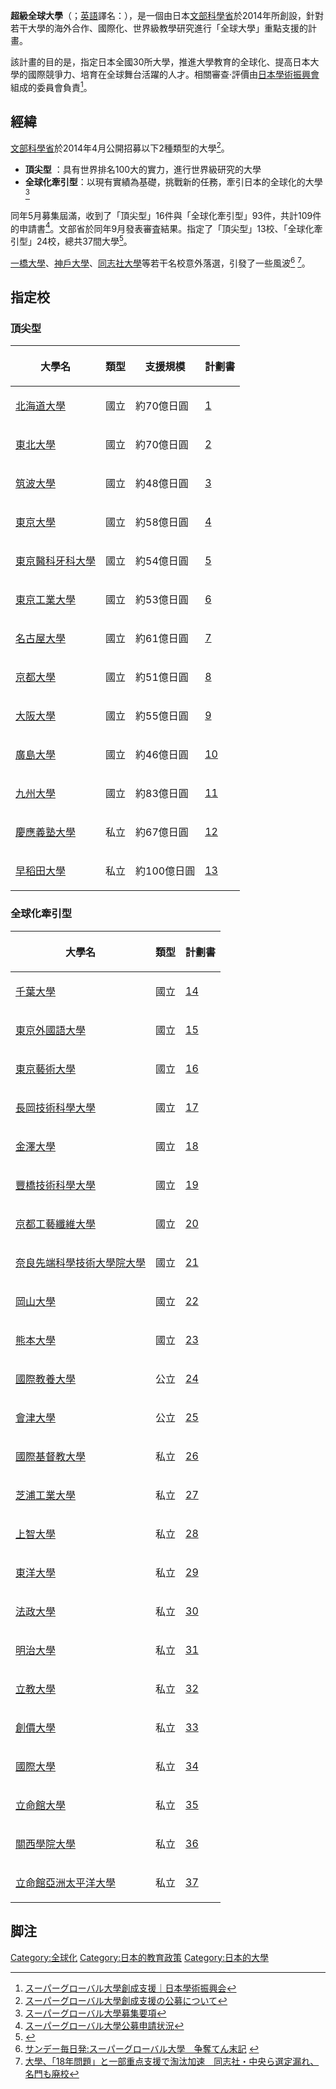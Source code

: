 '''超級全球大學'''（{{jpn|j=スーパーグローバル大学|rm=Sūpā gurōbaru daigaku}}；[[英語|英語]]譯名：{{lang|en|Top Global University Project}}），是一個由日本[[文部科學省|文部科學省]]於2014年所創設，針對若干大學的海外合作、國際化、世界級教學研究進行「全球大學」重點支援的計畫。

該計畫的目的是，指定日本全國30所大學，推進大學教育的全球化、提高日本大學的國際競爭力、培育在全球舞台活躍的人才。相關審查·評價由[[日本學術振興會|日本學術振興會]]組成的委員會負責<ref>[http://www.jsps.go.jp/j-sgu/index.html スーパーグローバル大學創成支援｜日本學術振興会]</ref>。

== 經緯 ==
[[文部科學省|文部科學省]]於2014年4月公開招募以下2種類型的大學<ref>[http://www.mext.go.jp/a_menu/koutou/kaikaku/sekaitenkai/1346661.htm スーパーグローバル大學創成支援の公募について]</ref>。
*'''頂尖型''' ：具有世界排名100大的實力，進行世界級研究的大學
*'''全球化牽引型'''：以現有實績為基礎，挑戰新的任務，牽引日本的全球化的大學<ref>[http://www.jsps.go.jp/j-sgu/download.html スーパーグローバル大學募集要項]</ref>
同年5月募集屆滿，收到了「頂尖型」16件與「全球化牽引型」93件，共計109件的申請書<ref>[http://www.mext.go.jp/a_menu/koutou/kaikaku/sekaitenkai/1348526.htm スーパーグローバル大學公募申請状況]</ref>。文部省於同年9月發表審査結果。指定了「頂尖型」13校、「全球化牽引型」24校，總共37間大學<ref>{{Cite web |url=http://www.mext.go.jp/b_menu/houdou/26/09/1352218.htm |title=スーパーグローバル大學の決定について |access-date=2015-02-01 |archive-url=https://web.archive.org/web/20141027040224/http://www.mext.go.jp/b_menu/houdou/26/09/1352218.htm |archive-date=2014-10-27 |dead-url=yes }}</ref>。

[[一橋大學|一橋大學]]、[[神戶大學|神戶大學]]、[[同志社大學|同志社大學]]等若干名校意外落選，引發了一些風波<ref>[http://mainichi.jp/edu/univ/news/m20141014org00m100027000c.html サンデー毎日発:スーパーグローバル大學　争奪てん末記] {{webarchive|url=https://web.archive.org/web/20150226150025/http://mainichi.jp/edu/univ/news/m20141014org00m100027000c.html |date=2015-02-26 }}</ref>
<ref>[http://biz-journal.jp/2014/11/post_7474.html 大學、「18年問題」と一部重点支援で淘汰加速　同志社・中央ら選定漏れ、名門も廃校]</ref>。

== 指定校 ==
=== 頂尖型 ===
{| class="wikitable"
! 大學名 !! 類型 !! 支援規模 !!計劃書
|-
|[[北海道大學|北海道大學]] || 國立 || 約70億日圓 ||[http://www.jsps.go.jp/j-sgu/data/shinsa/h26/sgu_chousho_a01.pdf]
|-
|[[东北大学_(日本)|東北大學]] || 國立 || 約70億日圓||[http://www.jsps.go.jp/j-sgu/data/shinsa/h26/sgu_chousho_a02.pdf]
|-
|[[筑波大學|筑波大學]] || 國立 || 約48億日圓 ||[http://www.jsps.go.jp/j-sgu/data/shinsa/h26/sgu_chousho_a03.pdf]
|-
|[[東京大學|東京大學]] || 國立 || 約58億日圓||[http://www.jsps.go.jp/j-sgu/data/shinsa/h26/sgu_chousho_a04.pdf]
|-
|[[東京醫科牙科大學|東京醫科牙科大學]] || 國立 || 約54億日圓||[http://www.jsps.go.jp/j-sgu/data/shinsa/h26/sgu_chousho_a05.pdf] 
|-
|[[東京工業大學|東京工業大學]] || 國立 || 約53億日圓||[http://www.jsps.go.jp/j-sgu/data/shinsa/h26/sgu_chousho_a06.pdf]
|-
|[[名古屋大學|名古屋大學]] || 國立 || 約61億日圓||[http://www.jsps.go.jp/j-sgu/data/shinsa/h26/sgu_chousho_a07.pdf]
|-
|[[京都大學|京都大學]] || 國立 || 約51億日圓||[http://www.jsps.go.jp/j-sgu/data/shinsa/h26/sgu_chousho_a08.pdf]
|-
|[[大阪大學|大阪大學]] || 國立 ||約55億日圓 ||[http://www.jsps.go.jp/j-sgu/data/shinsa/h26/sgu_chousho_a09.pdf]
|-
|[[廣島大學|廣島大學]] || 國立 || 約46億日圓 || [http://www.jsps.go.jp/j-sgu/data/shinsa/h26/sgu_chousho_a10.pdf]
|-
|[[九州大學|九州大學]] || 國立 ||約83億日圓 ||[http://www.jsps.go.jp/j-sgu/data/shinsa/h26/sgu_chousho_a11.pdf]
|-
|[[慶應義塾大學|慶應義塾大學]] || 私立 || 約67億日圓 ||[http://www.jsps.go.jp/j-sgu/data/shinsa/h26/sgu_chousho_a12.pdf]
|-
|[[早稻田大學|早稻田大學]] || 私立 || 約100億日圓 ||[http://www.jsps.go.jp/j-sgu/data/shinsa/h26/sgu_chousho_a13.pdf]
|}

=== 全球化牽引型 ===
{| class="wikitable"
! 大學名 !! 類型 !! 計劃書 
|-
|[[千葉大學|千葉大學]] || 國立 ||[http://www.jsps.go.jp/j-sgu/data/shinsa/h26/sgu_chousho_b01.pdf]
|-
|[[東京外國語大學|東京外國語大學]] || 國立 ||[http://www.jsps.go.jp/j-sgu/data/shinsa/h26/sgu_chousho_b02.pdf] 
|-
|[[東京藝術大學|東京藝術大學]]  || 國立 ||[http://www.jsps.go.jp/j-sgu/data/shinsa/h26/sgu_chousho_b03.pdf] 
|-
|[[長岡技術科學大學|長岡技術科學大學]] || 國立 ||[http://www.jsps.go.jp/j-sgu/data/shinsa/h26/sgu_chousho_b04.pdf]  
|-
|[[金澤大學|金澤大學]] || 國立 ||[http://www.jsps.go.jp/j-sgu/data/shinsa/h26/sgu_chousho_b05.pdf]
|-
|[[豐橋技術科學大學|豐橋技術科學大學]] || 國立 ||[http://www.jsps.go.jp/j-sgu/data/shinsa/h26/sgu_chousho_b06.pdf]
|-
|[[京都工藝纖維大學|京都工藝纖維大學]] || 國立 ||[http://www.jsps.go.jp/j-sgu/data/shinsa/h26/sgu_chousho_b07.pdf]
|-
|[[奈良先端科學技術大學院大學|奈良先端科學技術大學院大學]] || 國立 ||[http://www.jsps.go.jp/j-sgu/data/shinsa/h26/sgu_chousho_b08.pdf]
|-
|[[岡山大學|岡山大學]] || 國立 ||[http://www.jsps.go.jp/j-sgu/data/shinsa/h26/sgu_chousho_b09.pdf]
|-
|[[熊本大學|熊本大學]] || 國立 ||[http://www.jsps.go.jp/j-sgu/data/shinsa/h26/sgu_chousho_b10.pdf]
|-
|[[國際教養大學|國際教養大學]] || 公立 ||[http://www.jsps.go.jp/j-sgu/data/shinsa/h26/sgu_chousho_b11.pdf]
|-
|[[會津大學|會津大學]] || 公立 ||[http://www.jsps.go.jp/j-sgu/data/shinsa/h26/sgu_chousho_b12.pdf]
|-
|[[國際基督教大學|國際基督教大學]] || 私立 ||[http://www.jsps.go.jp/j-sgu/data/shinsa/h26/sgu_chousho_b13.pdf]
|-
|[[芝浦工業大學|芝浦工業大學]] || 私立 ||[http://www.jsps.go.jp/j-sgu/data/shinsa/h26/sgu_chousho_b14.pdf] 
|-
|[[上智大學|上智大學]] || 私立 ||[http://www.jsps.go.jp/j-sgu/data/shinsa/h26/sgu_chousho_b15.pdf]
|-
|[[東洋大學|東洋大學]] || 私立 ||[http://www.jsps.go.jp/j-sgu/data/shinsa/h26/sgu_chousho_b16.pdf]
|-
|[[法政大學_(日本)|法政大學]] || 私立 ||[http://www.jsps.go.jp/j-sgu/data/shinsa/h26/sgu_chousho_b17.pdf]
|-
|[[明治大學|明治大學]] || 私立 ||[http://www.jsps.go.jp/j-sgu/data/shinsa/h26/sgu_chousho_b18.pdf]
|-
|[[立教大學|立教大學]] || 私立 ||[http://www.jsps.go.jp/j-sgu/data/shinsa/h26/sgu_chousho_b19.pdf]
|-
|[[創價大學|創價大學]] || 私立 ||[http://www.jsps.go.jp/j-sgu/data/shinsa/h26/sgu_chousho_b20.pdf]
|-
|[[國際大學|國際大學]] || 私立 ||[http://www.jsps.go.jp/j-sgu/data/shinsa/h26/sgu_chousho_b21.pdf] 
|-
|[[立命館大學|立命館大學]] || 私立 ||[http://www.jsps.go.jp/j-sgu/data/shinsa/h26/sgu_chousho_b22.pdf]
|-
|[[關西學院大學|關西學院大學]] || 私立 ||[http://www.jsps.go.jp/j-sgu/data/shinsa/h26/sgu_chousho_b23.pdf]
|-
|[[立命館亞洲太平洋大學|立命館亞洲太平洋大學]] || 私立 ||[http://www.jsps.go.jp/j-sgu/data/shinsa/h26/sgu_chousho_b24.pdf]
|}

== 脚注 ==

{{Reflist}}

{{超級全球大學}}

[[Category:全球化|Category:全球化]]
[[Category:日本的教育政策|Category:日本的教育政策]]
[[Category:日本的大學|Category:日本的大學]]